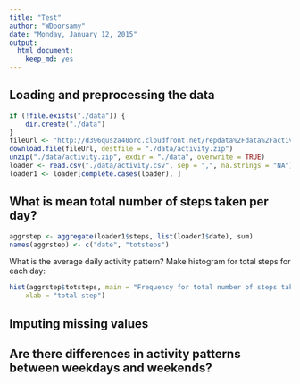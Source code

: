 ```yaml
---
title: "Test"
author: "WDoorsamy"
date: "Monday, January 12, 2015"
output:
  html_document:
    keep_md: yes
---
```



## Loading and preprocessing the data
```r
if (!file.exists("./data")) {
    dir.create("./data")
}
fileUrl <- "http://d396qusza40orc.cloudfront.net/repdata%2Fdata%2Factivity.zip"
download.file(fileUrl, destfile = "./data/activity.zip")
unzip("./data/activity.zip", exdir = "./data", overwrite = TRUE)
loader <- read.csv("./data/activity.csv", sep = ",", na.strings = "NA")
loader1 <- loader[complete.cases(loader), ]
```

## What is mean total number of steps taken per day?

```r
aggrstep <- aggregate(loader1$steps, list(loader1$date), sum)
names(aggrstep) <- c("date", "totsteps")
```
What is the average daily activity pattern?
Make histogram for total steps for each day:
```r
hist(aggrstep$totsteps, main = "Frequency for total number of steps taken each day", 
    xlab = "total step")
```


## Imputing missing values

## Are there differences in activity patterns between weekdays and weekends?